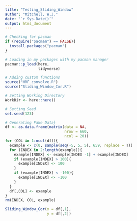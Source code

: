 ```yaml
---
title: "Testing_Sliding_Window"
author: "Mitchell, W.J."
date: "`r Sys.Date()`"
output: html_document
---
```


```r
# Checking for pacman
if (require("pacman") == FALSE){
  install.packages("pacman")
}

# Loading in my packages with my pacman manager
pacman::p_load(here,
               tidyverse)

# Adding custom functions
source("HRF_convolve.R")
source("Sliding_Window_Cor.R")

# Setting Working Directory
WorkDir <- here::here()

# Setting Seed
set.seed(123)
```

```r
# Generating Fake Data}
df <- as.data.frame(matrix(data = NA, 
                           nrow = 660, 
                           ncol = 20))
for (COL in 1:ncol(df)){
  example <- c(0, sample(seq(-5, 5, 5), 659, replace = T))
  for (INDEX in 2:length(example)){
    example[INDEX] <- example[INDEX -1] + example[INDEX]
    if (example[INDEX] > 100){
      example[INDEX] <- 100
    }
    if (example[INDEX] < -100){
      example[INDEX] <- -100
    }
  }
  df[,COL] <- example
}
rm(INDEX, COL, example)
```

```r
Sliding_Window_Cor(x = df[,1],
                   y = df[,2])
```
